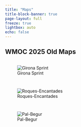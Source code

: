 ```yaml
---
title: "Maps"
title-block-banner: true
page-layout: full
freeze: true
lightbox: auto
echo: false
---
```


## WMOC 2025 Old Maps

::: {style="display: grid; grid-template-columns: repeat(auto-fit, minmax(250px, 1fr));grid-gap: 1em;"}
![Girona Sprint](maps/images/WMOC2025-Sprint-Old.jpg){group="wmoc" fig-align="center"}

![Roques-Encantades](maps/images/WMOC2025-Roques-Encantades-Old.jpg){group="wmoc" fig-align="center"}

![Pal-Begur](maps/images/WMOC2025-Pals-Begur-Old.jpg){group="wmoc" fig-align="center"}
:::
